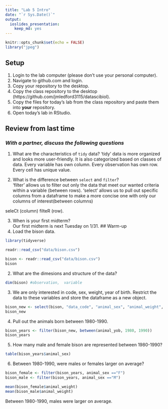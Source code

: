 ```yaml
---
title: "Lab 5 Intro"
date: "`r Sys.Date()`"
output: 
  ioslides_presentation: 
    keep_md: yes
---
```


```r
knitr::opts_chunk$set(echo = FALSE)
library("jpeg")
```

## Setup
1. Login to the lab computer (please don't use your personal computer).  
2. Navigate to github.com and login.   
2. Copy your repository to the desktop.   
5. Copy the class repository to the desktop (https://github.com/jmledford3115/datascibiol).  
6. Copy the files for today's lab from the class repository and paste them into **your** repository.  
7. Open today's lab in RStudio.  

## Review from last time
### *With a partner, discuss the following questions*
1. What are the characteristics of `tidy` data? 
'tidy' data is more organized and looks more user-friendly. It is also categorized based on classes of data. Every variable has own column. Every observation has own row. Every cell has unique value. 

2. What is the difference between `select` and `filter`?  
'filter' allows us to filter out only the data that meet our wanted criteria within a variable (between rows). 'select' allows us to pull out specific columns from a dataframe to make a more concise one with only our columns of interest(between columns)

seleCt (column) 
filteR (row).

3. When is your first midterm?  
Our first midterm is next Tuesday on 1/31.
## Warm-up
1. Load the bison data.
```r
library(tidyverse)
```

```r
readr::read_csv("data/bison.csv")
```
```r
bison <- readr::read_csv("data/bison.csv")
bison
```

2. What are the dimesions and structure of the data?
```r
dim(bison) #observation,  variable
```

3. We are only interested in code, sex, weight, year of birth. Restrict the data to these variables and store the dataframe as a new object.
```r
bison_new <- select(bison, "data_code", "animal_sex", "animal_weight", "animal_yob")
bison_new
```

4. Pull out the animals born between 1980-1990.
```r
bison_years <- filter(bison_new, between(animal_yob, 1980, 1990))
bison_years
```

5. How many male and female bison are represented between 1980-1990?
```r
table(bison_years$animal_sex)
```

6. Between 1980-1990, were males or females larger on average?
```r
bison_female <- filter(bison_years, animal_sex =="F")
bison_male <- filter(bison_years, animal_sex =="M")

```
```r
mean(bison_female$animal_weight)
mean(bison_male$animal_weight)
```
Between 1980-1990, males were larger on average.
